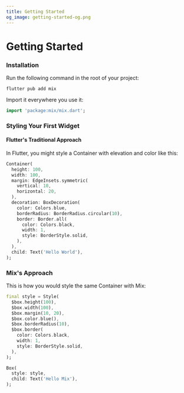 ```yaml
---
title: Getting Started
og_image: getting-started-og.png
---
```



# Getting Started

<Steps>

### Installation

Run the following command in the root of your project:

```
flutter pub add mix
```

Import it everywhere you use it:

```dart
import 'package:mix/mix.dart';
```

### Styling Your First Widget

#### Flutter's Traditional Approach

In Flutter, you might style a Container with elevation and color like this:

```dart
Container(
  height: 100,
  width: 100,
  margin: EdgeInsets.symmetric(
    vertical: 10,
    horizontal: 20,
  ),
  decoration: BoxDecoration(
    color: Colors.blue,
    borderRadius: BorderRadius.circular(10),
    border: Border.all(
      color: Colors.black,
      width: 1,
      style: BorderStyle.solid,
    ),
  ),
  child: Text('Hello World'),
);
```

### Mix's Approach

This is how you would style the same Container with Mix:

```dart
final style = Style(
  $box.height(100),
  $box.width(100),
  $box.margin(10, 20),
  $box.color.blue(),
  $box.borderRadius(10),
  $box.border(
    color: Colors.black,
    width: 1,
    style: BorderStyle.solid,
  ),
);

Box(
  style: style,
  child: Text('Hello Mix'),
);
```

</Steps>
